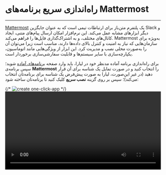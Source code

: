

<Layout>
<Head>
<title>مستندات راه‌اندازی سریع برنامه‌های mattermost - لیارا</title>
</Head>

# راه‌اندازی سریع برنامه‌های Mattermost
<hr className="mb-2" />

<a href="https://mattermost.com/" className="text-[#2196f3] ">Mattermost</a> یک پلتفرم متن‌باز برای ارتباطات تیمی است که به عنوان جایگزین Slack و دیگر ابزارهای مشابه عمل می‌کند. این نرم‌افزار امکان ارسال پیام‌های متنی، ایجاد کانال‌های مختلف، و به اشتراک‌گذاری فایل‌ها را فراهم می‌کند. Mattermost به‌ویژه برای سازمان‌هایی که نیاز به امنیت و کنترل بالای داده‌ها دارند، مناسب است زیرا می‌توان آن را به‌صورت محلی نصب و مدیریت کرد. این ابزار از ویژگی‌هایی مانند اتوماسیون، یکپارچه‌سازی با سایر سیستم‌ها و قابلیت سفارشی‌سازی برخوردار است.

<div className="h-4" />

برای راه‌اندازی برنامه آماده مدنظر خود در لیارا، باید وارد صفحه <a href="https://console.liara.ir/one-click-apps" className="text-[#2196f3] ">برنامه‌های آماده</a> شوید؛ سپس برنامه‌ی <b>Mattermost</b> 
را انتخاب کنید و در صورت تمایل یک شناسه برای آن قرار دهید (در غیر این‌صورت، لیارا به صورت پیش‌فرض یک شناسه برای برنامه‌تان انتخاب می‌کند)؛ سپس بر روی گزینه **نصب سریع** کلیک کنید تا برنامه‌تان ساخته شود:
<div className="h-4" />
{/* <img src="" alt="create one-click-app" /> */}
<video
  src="https://files.liara.ir/liara/mattermost/create-mattermost.mp4"
  controls="controls"
  className="block w-full"
  width="100%"
/>

<div className="h-4" />

پس از ساخته شدن برنامه، می‌توانید در صفحه <a href="https://console.liara.ir/apps" className="text-[#2196f3] ">پلتفرم</a>، برنامه خود را بررسی کنید. برای نصب دلخواه یا انتخاب نسخه مدنظرتان یا انتخاب dockerimage هم، می‌توانید از گزینه **نصب پیشرفته** یا <a href="/one-click-apps/liara-compose/about/" className="text-[#2196f3]">Liara Compose</a> استفاده کنید. 

<Section id="see-also" title="همچنین بخوانید:" />

<div className='h-2' />
<div className="grid md:grid-cols-1 gap-4">
            {[
      {
        title: "تغییر نسخه‌ی برنامه مستقر شده",
        link: "./how-tos/choose-version"
      },
  ].map(item =>
    <Link href={item.link}>
    <Card className="flex cursor-pointer w-full items-center justify-between">
        <div className="flex items-center gap-3">
        <h4>
            {item.title}
        </h4>
        </div>
        <GoArrowLeft className="ml-1" />
    </Card>
    </Link>
            )}
</div>


</Layout>